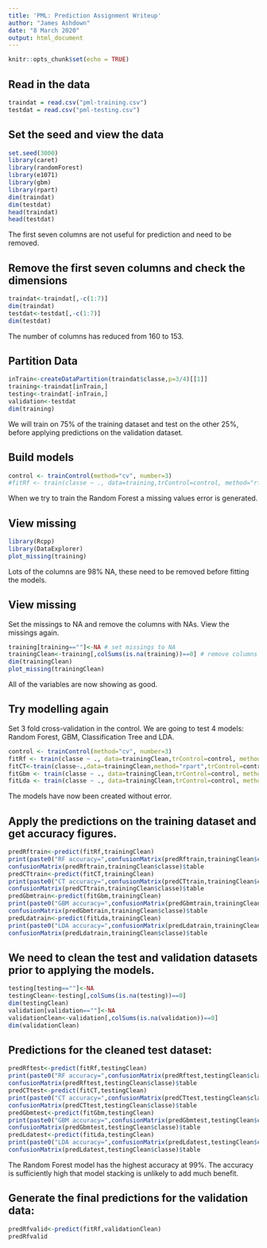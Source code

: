 ```yaml
---
title: 'PML: Prediction Assignment Writeup'
author: "James Ashdown"
date: "8 March 2020"
output: html_document
---
```


```r
knitr::opts_chunk$set(echo = TRUE)
```

## Read in the data

```r
traindat = read.csv("pml-training.csv")
testdat = read.csv("pml-testing.csv")
```

## Set the seed and view the data

```r
set.seed(3000)
library(caret)
library(randomForest)
library(e1071)
library(gbm)
library(rpart)
dim(traindat)
dim(testdat)
head(traindat)
head(testdat)
```

The first seven columns are not useful for prediction and need to be removed.

## Remove the first seven columns and check the dimensions

```r
traindat<-traindat[,-c(1:7)]
dim(traindat)
testdat<-testdat[,-c(1:7)]
dim(testdat)
```

The number of columns has reduced from 160 to 153.

## Partition Data

```r
inTrain<-createDataPartition(traindat$classe,p=3/4)[[1]]
training<-traindat[inTrain,]
testing<-traindat[-inTrain,]
validation<-testdat
dim(training)
```

We will train on 75% of the training dataset and test on the other 25%, before applying predictions on the validation dataset.

## Build models

```r
control <- trainControl(method="cv", number=3)
#fitRf <- train(classe ~ ., data=training,trControl=control, method="rf",verbose=FALSE) # no need to run this

```

When we try to train the Random Forest a missing values error is generated.

## View missing

```r
library(Rcpp)
library(DataExplorer)
plot_missing(training)

```

Lots of the columns are 98% NA, these need to be removed before fitting the models.

## View missing

Set the missings to NA and remove the columns with NAs. View the missings again.

```r
training[training==""]<-NA # set missings to NA
trainingClean<-training[,colSums(is.na(training))==0] # remove columns with NAs
dim(trainingClean)
plot_missing(trainingClean)

```

All of the variables are now showing as good.

## Try modelling again

Set 3 fold cross-validation in the control. We are going to test 4 models: Random Forest, GBM, Classification Tree and LDA.

```r
control <- trainControl(method="cv", number=3)
fitRf <- train(classe ~ ., data=trainingClean,trControl=control, method="rf",verbose=FALSE)
fitCT<-train(classe~.,data=trainingClean,method="rpart",trControl=control)
fitGbm <- train(classe ~ ., data=trainingClean,trControl=control, method="gbm",verbose=FALSE)
fitLda <- train(classe ~ ., data=trainingClean,trControl=control, method="lda")
```

The models have now been created without error.

## Apply the predictions on the training dataset and get accuracy figures. 

```r
predRftrain<-predict(fitRf,trainingClean)
print(paste0("RF accuracy=",confusionMatrix(predRftrain,trainingClean$classe)$overall['Accuracy']))
confusionMatrix(predRftrain,trainingClean$classe)$table
predCTtrain<-predict(fitCT,trainingClean)
print(paste0("CT accuracy=",confusionMatrix(predCTtrain,trainingClean$classe)$overall['Accuracy']))
confusionMatrix(predCTtrain,trainingClean$classe)$table
predGbmtrain<-predict(fitGbm,trainingClean)
print(paste0("GBM accuracy=",confusionMatrix(predGbmtrain,trainingClean$classe)$overall['Accuracy']))
confusionMatrix(predGbmtrain,trainingClean$classe)$table
predLdatrain<-predict(fitLda,trainingClean)
print(paste0("LDA accuracy=",confusionMatrix(predLdatrain,trainingClean$classe)$overall['Accuracy']))
confusionMatrix(predLdatrain,trainingClean$classe)$table
```

## We need to clean the test and validation datasets prior to applying the models.

```r
testing[testing==""]<-NA
testingClean<-testing[,colSums(is.na(testing))==0]
dim(testingClean)
validation[validation==""]<-NA
validationClean<-validation[,colSums(is.na(validation))==0]
dim(validationClean)
```

## Predictions for the cleaned test dataset:

```r
predRftest<-predict(fitRf,testingClean)
print(paste0("RF accuracy=",confusionMatrix(predRftest,testingClean$classe)$overall['Accuracy']))
confusionMatrix(predRftest,testingClean$classe)$table
predCTtest<-predict(fitCT,testingClean)
print(paste0("CT accuracy=",confusionMatrix(predCTtest,testingClean$classe)$overall['Accuracy']))
confusionMatrix(predCTtest,testingClean$classe)$table
predGbmtest<-predict(fitGbm,testingClean)
print(paste0("GBM accuracy=",confusionMatrix(predGbmtest,testingClean$classe)$overall['Accuracy']))
confusionMatrix(predGbmtest,testingClean$classe)$table
predLdatest<-predict(fitLda,testingClean)
print(paste0("LDA accuracy=",confusionMatrix(predLdatest,testingClean$classe)$overall['Accuracy']))
confusionMatrix(predLdatest,testingClean$classe)$table
```

The Random Forest model has the highest accuracy at 99%. The accuracy is sufficiently high that model stacking is unlikely to add much benefit.

## Generate the final predictions for the validation data:

```r
predRfvalid<-predict(fitRf,validationClean)
predRfvalid
```

